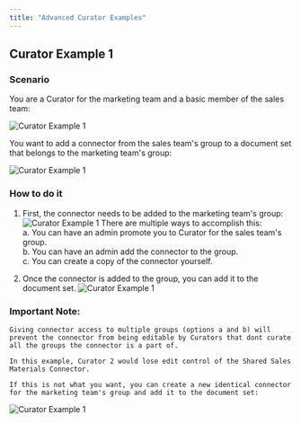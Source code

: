 ```yaml
---
title: "Advanced Curator Examples"
---
```


## Curator Example 1

### Scenario

You are a Curator for the marketing team and a basic member of the sales team:


![Curator Example 1](/images/curator/curator_example_1_scenario.png)

You want to add a connector from the sales team's group to a document set that belongs to the marketing team's group:

![Curator Example 1](/images/curator/curator_example_1_goal.gif)

### How to do it

1. First, the connector needs to be added to the marketing team's group: <br/>
![Curator Example 1](/images/curator/curator_example_1_step_1.gif)
There are multiple ways to accomplish this: <br/>
    a. You can have an admin promote you to Curator for the sales team's group. <br/>
    b. You can have an admin add the connector to the group. <br/>
    c. You can create a copy of the connector yourself. <br/>

2. Once the connector is added to the group, you can add it to the document set.
![Curator Example 1](/images/curator/curator_example_1_step_2.gif)

### Important Note:

    Giving connector access to multiple groups (options a and b) will prevent the connector from being editable by Curators that dont curate all the groups the connector is a part of.

    In this example, Curator 2 would lose edit control of the Shared Sales Materials Connector.

    If this is not what you want, you can create a new identical connector for the marketing team's group and add it to the document set:

![Curator Example 1](/images/curator/curator_example_1_alternative_solution.png)
